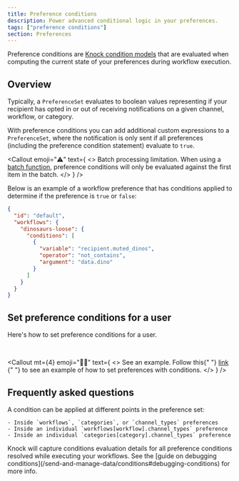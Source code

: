 ```yaml
---
title: Preference conditions
description: Power advanced conditional logic in your preferences.
tags: ["preference conditions"]
section: Preferences
---
```


Preference conditions are [Knock condition models](/send-and-manage-data/conditions) that are evaluated when computing the current state of your preferences during workflow execution.

## Overview

Typically, a `PreferenceSet` evaluates to boolean values representing if your recipient has opted in or out of receiving notifications on a given channel, workflow, or category.

With preference conditions you can add additional custom expressions to a `PreferenceSet`, where the notification is only sent if all preferences (including the preference condition statement) evaluate to `true`.

<Callout
  emoji="⚠️"
  text={
    <>
      <span className="font-bold">Batch processing limitation.</span> When using
      a <a href="/designing-workflows/batch-function">batch function</a>,
      preference conditions will only be evaluated against the first item in the
      batch.
    </>
  }
/>

Below is an example of a workflow preference that has conditions applied to determine if the preference is `true` or `false`:

```json title="An example of preferences with conditions"
{
  "id": "default",
  "workflows": {
    "dinosaurs-loose": {
      "conditions": [
        {
          "variable": "recipient.muted_dinos",
          "operator": "not_contains",
          "argument": "data.dino"
        }
      ]
    }
  }
}
```

## Set preference conditions for a user

Here's how to set preference conditions for a user.

<MultiLangCodeBlock
  title="Set preferences with conditions for a user"
  snippet="users.setPreferences.conditions"
/>

<br />

<Callout
  mt={4}
  emoji="👩‍💻"
  text={
    <>
      <span className="font-bold">See an example.</span> Follow this{" "}
      <a
        href="https://github.com/knocklabs/knock-node-example-app/blob/main/db/seeds.ts#L103"
        target="_blank"
      >
        link
      </a>{" "}
      to see an example of how to set preferences with conditions.
    </>
  }
/>

## Frequently asked questions

<AccordionGroup>
  <Accordion title="Where can I use preference conditions?">
    A condition can be applied at different points in the preference set:

    - Inside `workflows`, `categories`, or `channel_types` preferences
    - Inside an individual `workflows[workflow].channel_types` preference
    - Inside an individual `categories[category].channel_types` preference

  </Accordion>
  <Accordion title="How do I debug preference conditions?">
    Knock will capture conditions evaluation details for all preference conditions resolved while executing your workflows. See the [guide on debugging conditions](/send-and-manage-data/conditions#debugging-conditions) for more info.
  </Accordion>
</AccordionGroup>
